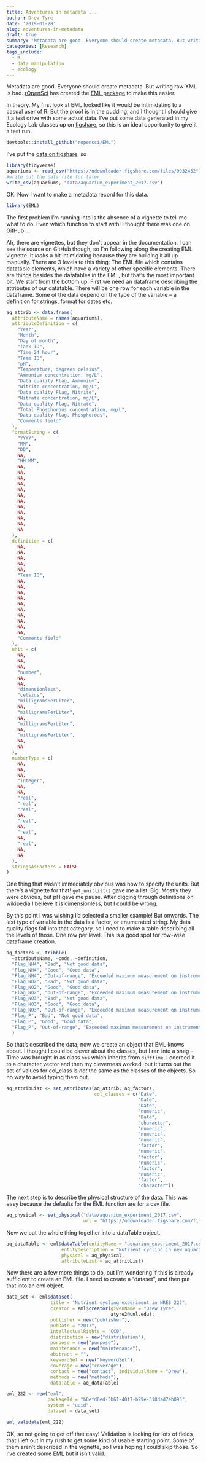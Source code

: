 ```yaml
---
title: Adventures in metadata ...
author: Drew Tyre
date: '2019-01-28'
slug: adventures-in-metadata
draft: true
summary: "Metadata are good. Everyone should create metadata. But writing raw XML is bad. rOpenSci created the EML package to make this easier."
categories: [Research]
tags_include:
  - R
  - data manipulation
  - ecology
---
```


Metadata are good. Everyone should create metadata. But writing raw XML is bad. [rOpenSci](https://ropensci.org/) has created the [EML package](https://github.com/ropensci/EML) to make this easier. 

In theory. My first look at EML looked like it would be intimidating to a casual user of R. But the proof is in the pudding, and I thought I should give it a test drive with some actual data. I've put some data generated in my Ecology Lab classes up on [figshare](https://figshare.com), so this is an ideal opportunity to give it a test run. 

```r
devtools::install_github("ropensci/EML")
```

I've put the [data on figshare](https://figshare.com/articles/Data_collected_by_NRES_222_University_of_Nebraska-Lincoln/5679241), so

```r
library(tidyverse)
aquariums <- read_csv("https://ndownloader.figshare.com/files/9932452")
#write out the data file for later 
write_csv(aquariums, "data/aquarium_experiment_2017.csv")
```



OK. Now I want to make a metadata record for this data. 

```r
library(EML)
```

The first problem I'm running into is the absence of a vignette to tell me what to do. Even which function to start with! I thought there was one on GitHub ... 

Ah, there are vignettes, but they don't appear in the documentation. I can see the source on GitHub though, so I'm following along the creating EML vignette. It *looks* a bit intimidating because they are building it all up manually. There are 3 levels to this thing: The EML file which contains datatable elements, which have a variety of other specific elements. There are things besides the datatables in the EML, but that's the most important bit. We start from the bottom up. First we need an dataframe describing the attributes of our datatable. There will be one row for each variable in the dataframe. Some of the data depend on the type of the variable -- a definition for strings, format for dates etc. 

```r
aq_attrib <- data.frame(
  attributeName = names(aquariums),
  attributeDefinition = c(
    "Year",
    "Month",
    "Day of month",
    "Tank ID",
    "Time 24 hour",
    "Team ID",
    "pH",
    "Temperature, degrees celsius",
    "Ammonium concentration, mg/L",
    "Data quality Flag, Ammonium",
    "Nitrite concentration, mg/L",
    "Data quality Flag, Nitrite",
    "Nitrate concentration, mg/L",
    "Data quality Flag, Nitrate",
    "Total Phosphorous concentration, mg/L",
    "Data quality Flag, Phosphorous",
    "Comments field"
  ),
  formatString = c(
    "YYYY",
    "MM",
    "DD",
    NA,
    "HH:MM",
    NA,
    NA,
    NA,
    NA,
    NA,
    NA,
    NA,
    NA,
    NA,
    NA,
    NA,
    NA
  ),
  definition = c(
    NA,
    NA,
    NA,
    NA,
    NA,
    "Team ID",
    NA,
    NA,
    NA,
    NA,
    NA,
    NA,
    NA,
    NA,
    NA,
    NA,
    "Comments field"
  ),
  unit = c(
    NA,
    NA,
    NA,
    "number",
    NA,
    NA,
    "dimensionless",
    "celsius",
    "milligramsPerLiter",
    NA,
    "milligramsPerLiter",
    NA,
    "milligramsPerLiter",
    NA,
    "milligramsPerLiter",
    NA,
    NA
  ),
  numberType = c(
    NA,
    NA,
    NA,
    "integer",
    NA,
    NA,
    "real",
    "real",
    "real",
    NA,
    "real",
    NA,
    "real",
    NA,
    "real",
    NA,
    NA
  ),
  stringsAsFactors = FALSE  
)
```

One thing that wasn't immediately obvious was how to specify the units. But there's a vignette for that! `get_unitlist()` gave me a list. Big. Mostly they were obvious, but pH gave me pause. After digging through definitions on wikipedia I believe it is dimensionless, but I could be wrong.

By this point I was wishing I'd selected a smaller example! But onwards. The last type of variable in the data is a factor, or enumerated string. My data quality flags fall into that category, so I need to make a table describing all the levels of those. One row per level. This is a good spot for row-wise dataframe creation.

```r
aq_factors <- tribble(
  ~attributeName, ~code, ~definition,
  "Flag_NH4", "Bad", "Not good data",
  "Flag_NH4", "Good", "Good data",
  "Flag_NH4", "Out-of-range", "Exceeded maximum measurement on instrument",
  "Flag_NO2", "Bad", "Not good data",
  "Flag_NO2", "Good", "Good data",
  "Flag_NO2", "Out-of-range", "Exceeded maximum measurement on instrument",
  "Flag_NO3", "Bad", "Not good data",
  "Flag_NO3", "Good", "Good data",
  "Flag_NO3", "Out-of-range", "Exceeded maximum measurement on instrument",
  "Flag_P", "Bad", "Not good data",
  "Flag_P", "Good", "Good data",
  "Flag_P", "Out-of-range", "Exceeded maximum measurement on instrument"
  )
```

So that's described the data, now we create an object that EML knows about. I thought I could be clever about the classes, but I ran into a snag -- Time was brought in as class `hms` which inherits from `difftime`. I coerced it to a character vector and then my cleverness worked, but it turns out the set of values for col_class is *not* the same as the classes of the objects. So no way to avoid typing them out. 

```r
aq_attribList <- set_attributes(aq_attrib, aq_factors, 
                                col_classes = c("Date",
                                                "Date",
                                                "Date",
                                                "numeric",
                                                "Date",
                                                "character",
                                                "numeric",
                                                "numeric",
                                                "numeric",
                                                "factor",
                                                "numeric",
                                                "factor",
                                                "numeric",
                                                "factor",
                                                "numeric",
                                                "factor",
                                                "character"))
```

The next step is to describe the physical structure of the data. This was easy because the defaults for the EML function are for a csv file.

```r
aq_physical <- set_physical("data/aquarium_experiment_2017.csv",
                            url = "https://ndownloader.figshare.com/files/9932452")
```

Now we put the whole thing together into a dataTable object.

```r
aq_dataTable <- eml$dataTable(entityName = "aquarium_experiment_2017.csv",
                    entityDescription = "Nutrient cycling in new aquaria",
                    physical = aq_physical,
                    attributeList = aq_attribList)
```

Now there are a few more things to do, but I'm wondering if this is already sufficient to create an EML file. I need to create a "dataset", and then put that into an eml object.

```r
data_set <- eml$dataset(
                title = "Nutrient cycling experiment in NRES 222",
                creator = eml$creator(givenName = "Drew Tyre",
                                      atyre2@unl.edu),
                publisher = new("publisher"),
                pubDate = "2017",
                intellectualRights = "CC0",
                distribution = new("distribution"),
                purpose = new("purpose"),
                maintenance = new("maintenance"),
                abstract = "",
                keywordSet = new("keywordSet"),
                coverage = new("coverage"),
                contact = new("contact", individualName = "Drew"),
                methods = new("methods"),
                dataTable = aq_dataTable)

eml_222 <- new("eml",
               packageId = "b0efd6ed-3b61-40f7-b29e-318dad7eb095",
               system = "uuid",
               dataset = data_set)

eml_validate(eml_222)
```

OK, so not going to get off that easy! Validation is looking for lots of fields that I left out in my rush to get some kind of usable starting point. Some of them aren't described in the vignette, so I was hoping I could skip those. So I've created some EML but it isn't valid.
